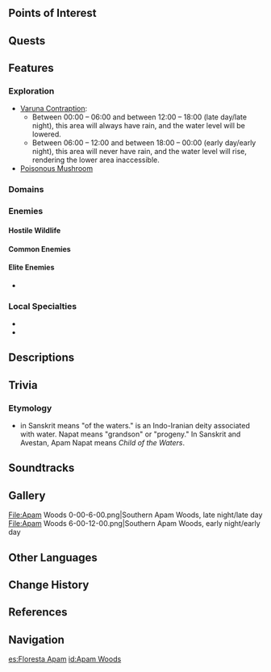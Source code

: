 {{Location Infobox
|image        = Apam Woods.png
|type         = Subarea
|region       = Sumeru
|subregion    = Dharma Forest
|area         = Ashavan Realm
}}
{{Location Intro|description=<p>It is a massive rainforest with trees that stretch towards the sky. After completing the World Quest ''[[A Prayer for Rain on the Fecund Land]]'', the player will be able to operate the [[Varuna Contraption]] and control the rain.</p>}}

==Points of Interest==
{{Locations by Category Table|type=Points of Interest}}

==Quests==
{{Quests by Category List|heo=1}}

==Features==
===Exploration===
* [[Varuna Contraption]]:
** Between 00:00 – 06:00 and between 12:00 – 18:00 (late day/late night), this area will always have rain, and the water level will be lowered.
** Between 06:00 – 12:00 and between 18:00 – 00:00 (early day/early night), this area will never have rain, and the water level will rise, rendering the lower area inaccessible.
* [[Poisonous Mushroom]]

===Domains===
{{Domains by Category Gallery}}

===Enemies===
====Hostile Wildlife====
{{Column|2|
* {{Enemy|Rishboland Tiger}}
* {{Enemy|Spinocrocodile}}
* {{Enemy|Shaggy Sumpter Beast}}
}}
====Common Enemies====
{{Column|2|
* {{Enemy|Floating Dendro Fungus}}
* {{Enemy|Eremite Axe Vanguard}}
* {{Enemy|Eremite Sword-Dancer}}
* {{Enemy|Stretchy Anemo Fungus}}
}}

====Elite Enemies====
* {{Enemy|Ruin Guard}}

===Local Specialties===
* {{Item|Kalpalata Lotus}}
* {{Item|Rukkhashava Mushrooms}}

==Descriptions==
{{Description|The Varuna Contraption shows forth its power, bringing forth the water of life and turning Valuka into Vana, turning the barren lands into a land full of life.|Viewpoint, [[Varunastra]]}}
{{Description|The forest of a rain without end.<br />The towering trees reach for the sky freely. Perhaps one day its branches will touch the stars. But under their canopy, the rain has never ceased.|[https://genshin.hoyoverse.com/en/map Exploration], Genshin Impact Official Site}}

==Trivia==
===Etymology===
* {{lang|{{w|Ap (water)|''Apam''}}|sa=अप्}} in Sanskrit means "of the waters." {{w|Apām Napāt|''Apam Napat''}} is an Indo-Iranian deity associated with water. Napat means "grandson" or "progeny." In Sanskrit and Avestan, Apam Napat means ''Child of the Waters''.

==Soundtracks==
{{Soundtracks by Category Table|Apam Woods Soundtracks|header=Apam Woods}}

==Gallery==
<gallery>
File:Apam Woods 0-00-6-00.png|Southern Apam Woods, late night/late day
File:Apam Woods 6-00-12-00.png|Southern Apam Woods, early night/early day
</gallery>

==Other Languages==
{{Other Languages
|en      = Apam Woods
|zhs     = 水天丛林
|zhs_rm  = Shuǐtiān Cónglín
|zht     = 水天叢林
|zht_rm  = Shuǐtiān Cónglín
|zh_tl   = Water and Sky Forest
|ja      = アパーム叢林
|ja_rm   = Apaamu Sourin
|ja_tl   = Apam Woods
|ko      = {{tt|수천산림|水天山林}}
|ko_rm   = Sucheon-sanrim
|ko_tl   = Water Sky Forest
|es      = Floresta Apam
|es_tl   = Apam Forest
|fr      = Bois d'Apam
|fr_tl   = Apam Woods
|ru      = Чаща Апам
|ru_tl   = Apam Thicket
|th      = Apam Woods
|vi      = Rừng Apam
|vi_tl   = Apam Woods
|de      = Apam-Wald
|de_tl   = Apam Forest
|id      = Apam Woods
|pt      = Floresta Apam
|pt_tl   = Apam Forest
|tr      = Apam Ormanı
|tr_tl   = 
|it      = Boschi di Apam
|it_tl   = Apam Woods
}}

==Change History==
{{Change History|3.0}}

==References==
{{Reflist}}

==Navigation==
{{Area Navbox|Sumeru}}

[[es:Floresta Apam]]
[[id:Apam Woods]]